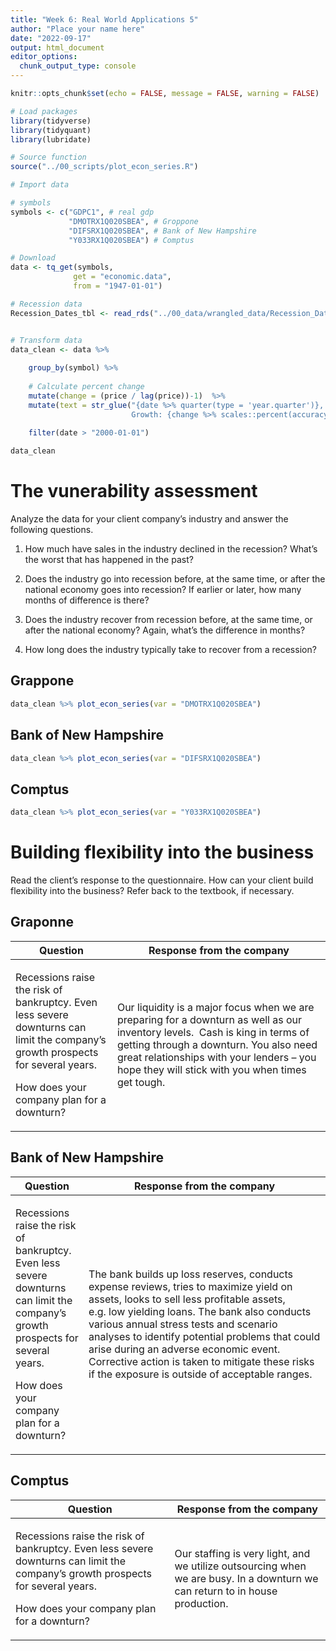 ```yaml
---
title: "Week 6: Real World Applications 5"
author: "Place your name here"
date: "2022-09-17"
output: html_document
editor_options: 
  chunk_output_type: console
---
```


```r
knitr::opts_chunk$set(echo = FALSE, message = FALSE, warning = FALSE)

# Load packages
library(tidyverse)
library(tidyquant)
library(lubridate)

# Source function
source("../00_scripts/plot_econ_series.R")
```

```r
# Import data

# symbols
symbols <- c("GDPC1", # real gdp
             "DMOTRX1Q020SBEA", # Groppone
             "DIFSRX1Q020SBEA", # Bank of New Hampshire
             "Y033RX1Q020SBEA") # Comptus

# Download
data <- tq_get(symbols, 
              get = "economic.data",
              from = "1947-01-01")

# Recession data
Recession_Dates_tbl <- read_rds("../00_data/wrangled_data/Recession_Dates_tbl.rds")


# Transform data
data_clean <- data %>%
    
    group_by(symbol) %>%
    
    # Calculate percent change
    mutate(change = (price / lag(price))-1)  %>%
    mutate(text = str_glue("{date %>% quarter(type = 'year.quarter')},
                           Growth: {change %>% scales::percent(accuracy = 0.1)}")) %>%
    
    filter(date > "2000-01-01")

data_clean
```

# The vunerability assessment {.tabset .tabset-fade}

Analyze the data for your client company's industry and answer the following questions.

1.  How much have sales in the industry declined in the recession? What's the worst that has happened in the past?

2.  Does the industry go into recession before, at the same time, or after the national economy goes into recession? If earlier or later, how many months of difference is there?

3.  Does the industry recover from recession before, at the same time, or after the national economy? Again, what's the difference in months?

4.  How long does the industry typically take to recover from a recession?

## Grappone

```r
data_clean %>% plot_econ_series(var = "DMOTRX1Q020SBEA")
```

## Bank of New Hampshire

```r
data_clean %>% plot_econ_series(var = "DIFSRX1Q020SBEA")
```

## Comptus

```r
data_clean %>% plot_econ_series(var = "Y033RX1Q020SBEA")
```

# Building flexibility into the business {.tabset .tabset-fade}

Read the client's response to the questionnaire. How can your client build flexibility into the business? Refer back to the textbook, if necessary.

## Graponne

+---------------------------------------------------------------------------------------------------------------------------------+----------------------------------------------------------------------------------------------------------------------------------------------------------------------------------------------------------------------------------------------------------------------------+
| Question                                                                                                                        | Response from the company                                                                                                                                                                                                                                                  |
+=================================================================================================================================+============================================================================================================================================================================================================================================================================+
| Recessions raise the risk of bankruptcy. Even less severe downturns can limit the company's growth prospects for several years. | Our liquidity is a major focus when we are preparing for a downturn as well as our inventory levels.  Cash is king in terms of getting through a downturn. You also need great relationships with your lenders -- you hope they will stick with you when times get tough.  |
|                                                                                                                                 |                                                                                                                                                                                                                                                                            |
| How does your company plan for a downturn?                                                                                      |                                                                                                                                                                                                                                                                            |
+---------------------------------------------------------------------------------------------------------------------------------+----------------------------------------------------------------------------------------------------------------------------------------------------------------------------------------------------------------------------------------------------------------------------+

## Bank of New Hampshire

+---------------------------------------------------------------------------------------------------------------------------------+------------------------------------------------------------------------------------------------------------------------------------------------------------------------------------------------------------------------------------------------------------------------------------------------------------------------------------------------------------------------------------------------------------------------------+
| Question                                                                                                                        | Response from the company                                                                                                                                                                                                                                                                                                                                                                                                    |
+=================================================================================================================================+==============================================================================================================================================================================================================================================================================================================================================================================================================================+
| Recessions raise the risk of bankruptcy. Even less severe downturns can limit the company's growth prospects for several years. | The bank builds up loss reserves, conducts expense reviews, tries to maximize yield on assets, looks to sell less profitable assets, e.g. low yielding loans. The bank also conducts various annual stress tests and scenario analyses to identify potential problems that could arise during an adverse economic event. Corrective action is taken to mitigate these risks if the exposure is outside of acceptable ranges. |
|                                                                                                                                 |                                                                                                                                                                                                                                                                                                                                                                                                                              |
| How does your company plan for a downturn?                                                                                      |                                                                                                                                                                                                                                                                                                                                                                                                                              |
+---------------------------------------------------------------------------------------------------------------------------------+------------------------------------------------------------------------------------------------------------------------------------------------------------------------------------------------------------------------------------------------------------------------------------------------------------------------------------------------------------------------------------------------------------------------------+

## Comptus

+---------------------------------------------------------------------------------------------------------------------------------+------------------------------------------------------------------------------------------------------------------------------+
| Question                                                                                                                        | Response from the company                                                                                                    |
+=================================================================================================================================+==============================================================================================================================+
| Recessions raise the risk of bankruptcy. Even less severe downturns can limit the company's growth prospects for several years. | Our staffing is very light, and we utilize outsourcing when we are busy. In a downturn we can return to in house production. |
|                                                                                                                                 |                                                                                                                              |
| How does your company plan for a downturn?                                                                                      |                                                                                                                              |
+---------------------------------------------------------------------------------------------------------------------------------+------------------------------------------------------------------------------------------------------------------------------+
